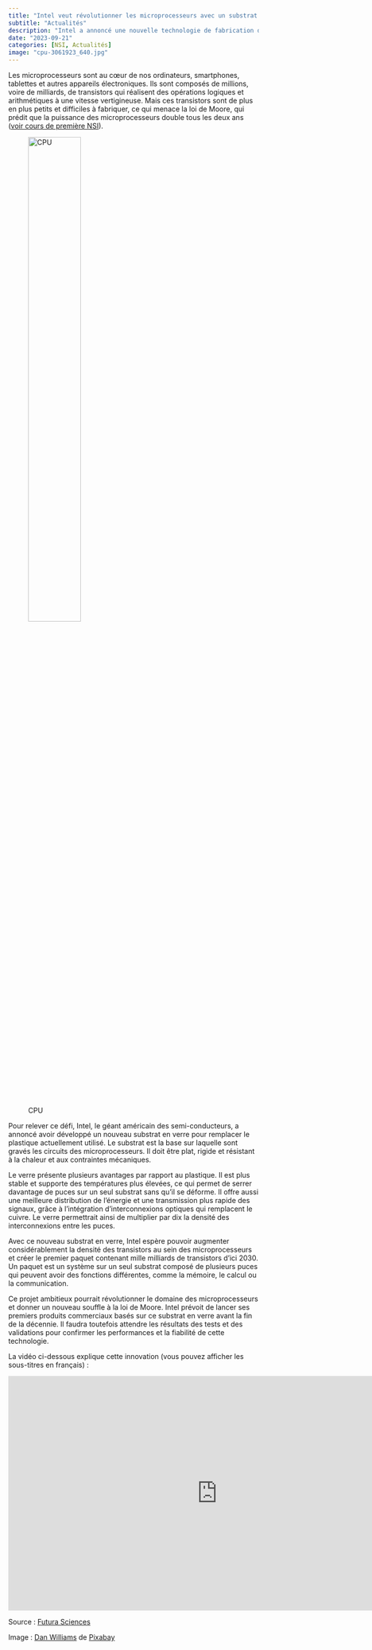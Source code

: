 ---
title: "Intel veut révolutionner les microprocesseurs avec un substrat en verre"
subtitle: "Actualités"
description: "Intel a annoncé une nouvelle technologie de fabrication de microprocesseurs qui utilise un substrat en verre au lieu du silicium traditionnel. Cette technologie permettrait de réduire la taille des transistors et d'augmenter la densité des puces, tout en réduisant la consommation d'énergie."
date: "2023-09-21"
categories: [NSI, Actualités]
image: "cpu-3061923_640.jpg"
---

Les microprocesseurs sont au cœur de nos ordinateurs, smartphones, tablettes et autres appareils électroniques. Ils sont composés de millions, voire de milliards, de transistors qui réalisent des opérations logiques et arithmétiques à une vitesse vertigineuse. Mais ces transistors sont de plus en plus petits et difficiles à fabriquer, ce qui menace la loi de Moore, qui prédit que la puissance des microprocesseurs double tous les deux ans ([voir cours de première NSI](https://pnsi.flallemand.fr/10_vonNeumann/neumann_cours_1.html){target="_blank"}).

![CPU](cpu-3061923_640.jpg){width=50%}

Pour relever ce défi, Intel, le géant américain des semi-conducteurs, a annoncé avoir développé un nouveau substrat en verre pour remplacer le plastique actuellement utilisé. Le substrat est la base sur laquelle sont gravés les circuits des microprocesseurs. Il doit être plat, rigide et résistant à la chaleur et aux contraintes mécaniques.

Le verre présente plusieurs avantages par rapport au plastique. Il est plus stable et supporte des températures plus élevées, ce qui permet de serrer davantage de puces sur un seul substrat sans qu'il se déforme. Il offre aussi une meilleure distribution de l'énergie et une transmission plus rapide des signaux, grâce à l'intégration d'interconnexions optiques qui remplacent le cuivre. Le verre permettrait ainsi de multiplier par dix la densité des interconnexions entre les puces.

Avec ce nouveau substrat en verre, Intel espère pouvoir augmenter considérablement la densité des transistors au sein des microprocesseurs et créer le premier paquet contenant mille milliards de transistors d'ici 2030. Un paquet est un système sur un seul substrat composé de plusieurs puces qui peuvent avoir des fonctions différentes, comme la mémoire, le calcul ou la communication.

Ce projet ambitieux pourrait révolutionner le domaine des microprocesseurs et donner un nouveau souffle à la loi de Moore. Intel prévoit de lancer ses premiers produits commerciaux basés sur ce substrat en verre avant la fin de la décennie. Il faudra toutefois attendre les résultats des tests et des validations pour confirmer les performances et la fiabilité de cette technologie.

La vidéo ci-dessous explique cette innovation (vous pouvez afficher les sous-titres en français) :

<iframe width="840" height="472" src="https://www.youtube.com/embed/_T-mh72VRIY?si=bldJkxFypd7TgN2H" title="YouTube video player" frameborder="0" allow="accelerometer; autoplay; clipboard-write; encrypted-media; gyroscope; picture-in-picture; web-share" allowfullscreen></iframe>


Source : [Futura Sciences](https://www.futura-sciences.com/tech/actualites/processeur-intel-transforme-plafond-verre-tremplin-avenir-processeurs-107780){target="_blank"}

Image : <a href="https://pixabay.com/fr/users/zathris-7597199/?utm_source=link-attribution&utm_medium=referral&utm_campaign=image&utm_content=3061923" target="_blank">Dan Williams</a> de <a href="https://pixabay.com/fr//?utm_source=link-attribution&utm_medium=referral&utm_campaign=image&utm_content=3061923" target="_blank">Pixabay</a>